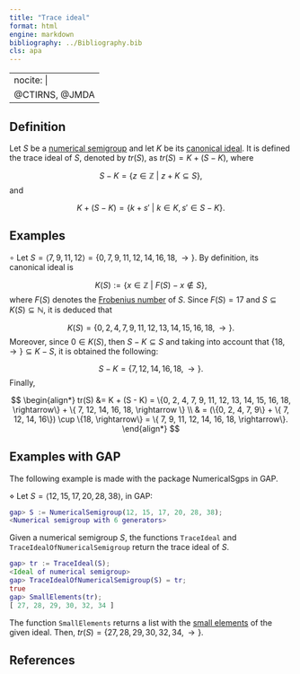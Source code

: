 ```yaml
---
title: "Trace ideal"
format: html
engine: markdown
bibliography: ../Bibliography.bib
cls: apa
---
```


---
nocite: |
  @CTIRNS, @JMDA
---
<!-- Canonical-trace-ideal-and-residue-for-NS-rings -->

## Definition

Let $S$ be a [numerical semigroup](../Basic-concepts/Numerical-semigroup.qmd) and let $K$ be its [canonical ideal](Canonical-ideal.qmd). It is defined the trace ideal of $S$, denoted by $tr(S)$, as $tr(S) = K + (S - K)$, where

$$
S - K = \{z \in \mathbb{Z} ~ | ~ z + K \subseteq S\},
$$ and

$$
K + (S - K) = \{k + s' ~ | ~ k \in K, s' \in S-K \}.
$$

## Examples

$\circ$ Let $S = \langle 7, 9, 11, 12 \rangle = \{0, 7, 9, 11, 12, 14, 16, 18, \rightarrow\}$. By definition, its canonical ideal is

$$
K(S) := \{x \in \mathbb{Z} ~ | ~ F(S) - x \not \in S \},
$$ where $F(S)$ denotes the [Frobenius number](../Basic-concepts/Frobenius-number.qmd) of $S$. Since $F(S) = 17$ and $S \subseteq K(S) \subseteq \mathbb{N}$, it is deduced that

$$
K(S) = \{0, 2, 4, 7, 9, 11, 12, 13, 14, 15, 16, 18, \rightarrow\}.
$$ Moreover, since $0 \in K(S)$, then $S - K \subseteq S$ and taking into account that $\{18, \rightarrow\} \subseteq K-S$, it is obtained the following:

$$
S - K = \{ 7, 12, 14, 16, 18, \rightarrow \}.
$$ Finally,

$$
\begin{align*}
tr(S) &= K + (S - K) = \{0, 2, 4, 7, 9, 11, 12, 13, 14, 15, 16, 18, \rightarrow\} + \{ 7, 12, 14, 16, 18, \rightarrow \} \\
& = (\{0, 2, 4, 7, 9\} + \{ 7, 12, 14, 16\}) \cup \{18, \rightarrow\} = \{ 7, 9, 11, 12, 14, 16, 18, \rightarrow\}.
\end{align*}
$$

## Examples with GAP

The following example is made with the package NumericalSgps in GAP.

$\diamond$ Let $S = \langle 12, 15, 17, 20, 28, 38 \rangle$, in GAP:

``` gap
gap> S := NumericalSemigroup(12, 15, 17, 20, 28, 38);
<Numerical semigroup with 6 generators>
```

Given a numerical semigroup $S$, the functions `TraceIdeal` and `TraceIdealOfNumericalSemigroup` return the trace ideal of $S$.

``` gap
gap> tr := TraceIdeal(S);
<Ideal of numerical semigroup>
gap> TraceIdealOfNumericalSemigroup(S) = tr;
true
gap> SmallElements(tr);
[ 27, 28, 29, 30, 32, 34 ]
```

The function `SmallElements` returns a list with the [small elements](Left-elements-ideal.qmd) of the given ideal. Then, $tr(S) = \{27, 28, 29, 30, 32, 34, \rightarrow\}$.

## References

::: {#refs}

:::

